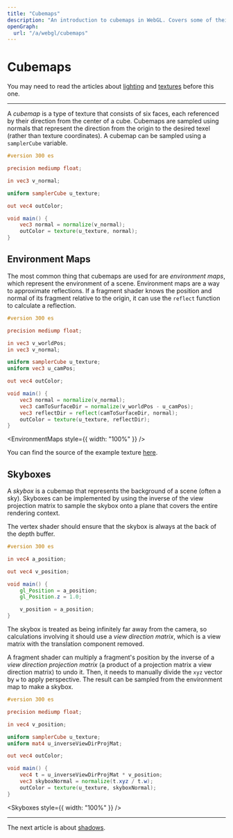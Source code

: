 ```yaml
---
title: "Cubemaps"
description: "An introduction to cubemaps in WebGL. Covers some of their most common uses, such as environment maps and skyboxes."
openGraph:
  url: "/a/webgl/cubemaps"
---
```



# Cubemaps

You may need to read the articles about [lighting](/a/webgl/lighting) and [textures](/a/webgl/textures) before this one.

---

A _cubemap_ is a type of texture that consists of six faces, each referenced by their direction from the center of a cube. Cubemaps are sampled using normals that represent the direction from the origin to the desired texel (rather than texture coordinates). A cubemap can be sampled using a `samplerCube` variable.

```glsl
#version 300 es

precision mediump float;

in vec3 v_normal;

uniform samplerCube u_texture;

out vec4 outColor;

void main() {
	vec3 normal = normalize(v_normal);
	outColor = texture(u_texture, normal);
}
```

## Environment Maps

The most common thing that cubemaps are used for are _environment maps_, which represent the environment of a scene. Environment maps are a way to approximate reflections. If a fragment shader knows the position and normal of its fragment relative to the origin, it can use the `reflect` function to calculate a reflection.

```glsl
#version 300 es

precision mediump float;

in vec3 v_worldPos;
in vec3 v_normal;

uniform samplerCube u_texture;
uniform vec3 u_camPos;

out vec4 outColor;

void main() {
	vec3 normal = normalize(v_normal);
	vec3 camToSurfaceDir = normalize(v_worldPos - u_camPos);
	vec3 reflectDir = reflect(camToSurfaceDir, normal);
	outColor = texture(u_texture, reflectDir);
}
```

<EnvironmentMaps style={{ width: "100%" }} />

You can find the source of the example texture [here](https://polyhaven.com/a/leadenhall_market).

## Skyboxes

A _skybox_ is a cubemap that represents the background of a scene (often a sky). Skyboxes can be implemented by using the inverse of the view projection matrix to sample the skybox onto a plane that covers the entire rendering context.

The vertex shader should ensure that the skybox is always at the back of the depth buffer.

```glsl
#version 300 es

in vec4 a_position;

out vec4 v_position;

void main() {
	gl_Position = a_position;
	gl_Position.z = 1.0;

	v_position = a_position;
}
```

The skybox is treated as being infinitely far away from the camera, so calculations involving it should use a _view direction matrix_, which is a view matrix with the translation component removed.

A fragment shader can multiply a fragment's position by the inverse of a _view direction projection matrix_ (a product of a projection matrix a view direction matrix) to undo it. Then, it needs to manually divide the `xyz` vector by `w` to apply perspective. The result can be sampled from the environment map to make a skybox.

```glsl
#version 300 es

precision mediump float;

in vec4 v_position;

uniform samplerCube u_texture;
uniform mat4 u_inverseViewDirProjMat;

out vec4 outColor;

void main() {
	vec4 t = u_inverseViewDirProjMat * v_position;
	vec3 skyboxNormal = normalize(t.xyz / t.w);
	outColor = texture(u_texture, skyboxNormal);
}
```

<Skyboxes style={{ width: "100%" }} />

---

The next article is about [shadows](/a/webgl/shadows).
